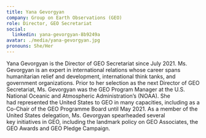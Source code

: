```yaml
---
title: Yana Gevorgyan
company: Group on Earth Observations (GEO)
role: Director, GEO Secretariat
social:
  linkedin: yana-gevorgyan-8b9249a
avatar: ./media/yana-gevorgyan.jpg
pronouns: She/Her
---
```

Yana Gevorgyan is the Director of GEO Secretariat since July 2021. Ms. Gevorgyan is an expert in international relations whose career spans humanitarian relief and development, international think tanks, and government organizations. Prior to her selection as the next Director of GEO Secretariat, Ms. Gevorgyan was the GEO Program Manager at the U.S. National Oceanic and Atmospheric Administration’s (NOAA). She had represented the United States to GEO in many capacities, including as a Co-Chair of the GEO Programme Board until May 2021. As a member of the United States delegation, Ms. Gevorgyan spearheaded several key initiatives in GEO, including the landmark policy on GEO Associates, the GEO Awards and GEO Pledge Campaign. 